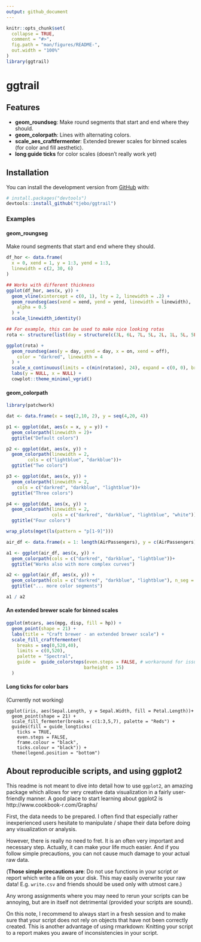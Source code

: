 ```yaml
---
output: github_document
---
```


<!-- README.md is generated from README.Rmd. Please edit that file -->


```r
knitr::opts_chunk$set(
  collapse = TRUE,
  comment = "#>",
  fig.path = "man/figures/README-",
  out.width = "100%"
)
library(ggtrail)

```

# ggtrail

<!-- badges: start -->
<!-- badges: end -->

## Features
- **geom_roundseg**: Make round segments that start and end where they should. 
- **geom_colorpath**: Lines with alternating colors. 
- **scale_aes_craftfermenter**: Extended brewer scales for binned scales (for color and fill aesthetic).
- **long guide ticks** for color scales (doesn't really work yet)

## Installation
You can install the development version from [GitHub](https://github.com/) with:

``` r
# install.packages("devtools")
devtools::install_github("tjebo/ggtrail")
```

### Examples
#### geom_roungseg
Make round segments that start and end where they should. 
```r
df_hor <- data.frame(
  x = 0, xend = 1, y = 1:3, yend = 1:3,
  linewidth = c(2, 30, 6)
)

## Works with different thickness
ggplot(df_hor, aes(x, y)) +
  geom_vline(xintercept = c(0, 1), lty = 2, linewidth = .2) +
  geom_roundseg(aes(xend = xend, yend = yend, linewidth = linewidth),
    alpha = 0.5
  ) +
  scale_linewidth_identity()

## For example, this can be used to make nice looking rotas
rota <- structure(list(day = structure(c(3L, 6L, 7L, 5L, 2L, 1L, 5L, 5L, 7L, 1L, 7L, 2L, 3L, 4L, 1L), levels = c("Monday", "Tuesday", "Wednesday", "Thursday", "Friday", "Saturday", "Sunday"), class = "factor"), on = c(17.5, 7.5, 17.5, 6.5, 6.5, 11.5, 17.5, 21.3, 13.5, 15.5, 21.3, 19, 19, 7.5, 7.5), off = c(18.5, 8.75, 18.5, 7.5, 7.5, 12.75, 18.5, 22.75, 14.75, 16.75, 22.75, 19.75, 19.75, 8.75, 8.75)), row.names = c(15L, 44L, 31L, 36L, 6L, 43L, 23L, 26L, 39L, 5L, 34L, 12L, 16L, 1L, 41L), class = "data.frame")

ggplot(rota) +
  geom_roundseg(aes(y = day, yend = day, x = on, xend = off),
    color = "darkred", linewidth = 4
  ) +
  scale_x_continuous(limits = c(min(rota$on), 24), expand = c(0, 0), breaks = seq(0, 24, 4)) +
  labs(y = NULL, x = NULL) +
  cowplot::theme_minimal_vgrid()

```

#### geom_colorpath
```r
library(patchwork)

dat <- data.frame(x = seq(2,10, 2), y = seq(4,20, 4))

p1 <- ggplot(dat, aes(x = x, y = y)) +
  geom_colorpath(linewidth = 2)+
  ggtitle("Default colors")

p2 <- ggplot(dat, aes(x, y)) +
  geom_colorpath(linewidth = 2,
        cols = c("lightblue", "darkblue"))+
  ggtitle("Two colors")

p3 <- ggplot(dat, aes(x, y)) +
  geom_colorpath(linewidth = 2, 
    cols = c("darkred", "darkblue", "lightblue"))+
  ggtitle("Three colors")

p4 <- ggplot(dat, aes(x, y)) +
  geom_colorpath(linewidth = 2, 
                 cols = c("darkred", "darkblue", "lightblue", "white"))+
  ggtitle("Four colors")

wrap_plots(mget(ls(pattern = "p[1-9]")))

air_df <- data.frame(x = 1: length(AirPassengers), y = c(AirPassengers))

a1 <- ggplot(air_df, aes(x, y)) +
  geom_colorpath(cols = c("darkred", "darkblue", "lightblue"))+
  ggtitle("Works also with more complex curves")

a2 <- ggplot(air_df, aes(x, y)) +
  geom_colorpath(cols = c("darkred", "darkblue", "lightblue"), n_seg = 150)+
  ggtitle("... more color segments")

a1 / a2
```

#### An extended brewer scale for binned scales
```r
ggplot(mtcars, aes(mpg, disp, fill = hp)) +
  geom_point(shape = 21) +
  labs(title = "Craft brewer - an extended brewer scale") +
  scale_fill_craftfermenter(
    breaks = seq(0,520,40),
    limits = c(0,520),
    palette = "Spectral",
    guide =  guide_colorsteps(even.steps = FALSE, # workaround for issues #4019/#4100
                             barheight = 15) 
  )
```

#### Long ticks for color bars
(Currently not working)
```
ggplot(iris, aes(Sepal.Length, y = Sepal.Width, fill = Petal.Length))+
  geom_point(shape = 21) +
  scale_fill_fermenter(breaks = c(1:3,5,7), palette = "Reds") +
  guides(fill = guide_longticks(
    ticks = TRUE,
    even.steps = FALSE,
    frame.colour = "black",
    ticks.colour = "black")) +
  theme(legend.position = "bottom")
```


## About reproducible scripts, and using ggplot2
This readme is not meant to dive into detail how to use `ggplot2`, an amazing package which allows for very creative data visualization in a fairly user-friendly manner. A good place to start learning about ggplot2 is http://www.cookbook-r.com/Graphs/

First, the data needs to be prepared. I often find that especially rather inexperienced users hesitate to manipulate / shape their data before doing any visualization or analysis. 

However, there is really no need to fret. It is an often very important and necessary step. Actually, it can make your life much easier. And if you follow simple precautions, you can not cause much damage to your actual raw data. 

(**Those simple precautions are**: Do not use functions in your script or report which write a file on your disk. This may easily overwrite your raw data! E.g. `write.csv` and friends should be used only with utmost care.)

Any wrong assignments where you may need to rerun your scripts can be annoying, but are in itself not detrimental (provided your scripts are sound).

On this note, I recommend to always start in a fresh session and to make sure that your script does not rely on objects that have not been correctly created. This is another advantage of using rmarkdown: Knitting your script to a report makes you aware of inconsistencies in your script. 

